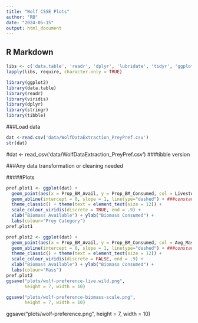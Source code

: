 ```yaml
---
title: "Wolf CSSE Plots"
author: "RB"
date: "2024-05-15"
output: html_document
---
```


## R Markdown

####

```r
libs <- c('data.table', 'readr', 'dplyr', 'lubridate', 'tidyr', 'ggplot2','stringr', 'tibble', 'patchwork', 'performance','see','viridis')
lapply(libs, require, character.only = TRUE)

```

```r
library(ggplot2)
library(data.table)
library(readr)
library(viridis)
library(dplyr)
library(stringr)
library(tibble)
```


###Load data
```r
dat <-read.csv('data/WolfDataExtraction_PreyPref.csv')
str(dat)
```


#dat <- read_csv('data/WolfDataExtraction_PreyPref.csv') ###tibble version



###Any data transformation or cleaning needed

#####Plots

```r
pref.plot1 <- ggplot(dat) +
  geom_point(aes(x = Prop_BM_Avail, y = Prop_BM_Consumed, col = Livestock_Wild)) + ##or col = Paper_ID
  geom_abline(intercept = 0, slope = 1, linetype="dashed") + ###constant 1:1 line
  theme_classic() + theme(text = element_text(size = 12)) +
  scale_colour_viridis(discrete = TRUE, end = .9) +
  xlab("Biomass Available") + ylab("Biomass Consumed") +
  labs(colour="Prey Category")
pref.plot1
```

```r
pref.plot2 <- ggplot(dat) +
  geom_point(aes(x = Prop_BM_Avail, y = Prop_BM_Consumed, col = Avg_Mass_kg)) + ##or col = Paper_ID
  geom_abline(intercept = 0, slope = 1, linetype="dashed") + ###constant 1:1 line
  theme_classic() + theme(text = element_text(size = 12)) +
  scale_colour_viridis(discrete = FALSE, end = .9) +
  xlab("Biomass Available") + ylab("Biomass Consumed") +
  labs(colour="Mass")
pref.plot2
ggsave("plots/wolf-preference-live.wild.png", 
       height = 7, width = 10)
```


```r
ggsave("plots/wolf-preference-biomass-scale.png", 
       height = 7, width = 10)
```

ggsave("plots/wolf-preference.png", 
       height = 7, width = 10)


